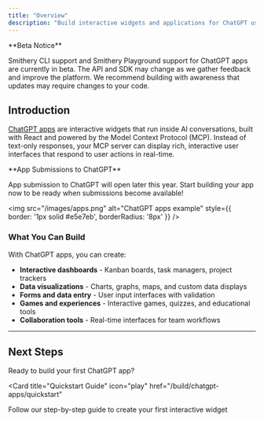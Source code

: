```yaml
---
title: "Overview"
description: "Build interactive widgets and applications for ChatGPT using the Model Context Protocol"
---
```


<Note>
**Beta Notice**

Smithery CLI support and Smithery Playground support for ChatGPT apps are currently in beta. The API and SDK may change as we gather feedback and improve the platform. We recommend building with awareness that updates may require changes to your code.
</Note>

## Introduction

[ChatGPT apps](https://openai.com/index/introducing-apps-in-chatgpt/) are interactive widgets that run inside AI conversations, built with React and powered by the Model Context Protocol (MCP). Instead of text-only responses, your MCP server can display rich, interactive user interfaces that respond to user actions in real-time.

<Tip>
**App Submissions to ChatGPT**

App submission to ChatGPT will open later this year. Start building your app now to be ready when submissions become available!
</Tip>

<img src="/images/apps.png" alt="ChatGPT apps example" style={{ border: '1px solid #e5e7eb', borderRadius: '8px' }} />

### What You Can Build

With ChatGPT apps, you can create:

- **Interactive dashboards** - Kanban boards, task managers, project trackers
- **Data visualizations** - Charts, graphs, maps, and custom data displays
- **Forms and data entry** - User input interfaces with validation
- **Games and experiences** - Interactive games, quizzes, and educational tools
- **Collaboration tools** - Real-time interfaces for team workflows

---

## Next Steps

Ready to build your first ChatGPT app?

<Card
  title="Quickstart Guide"
  icon="play"
  href="/build/chatgpt-apps/quickstart"
>
  Follow our step-by-step guide to create your first interactive widget
</Card>


